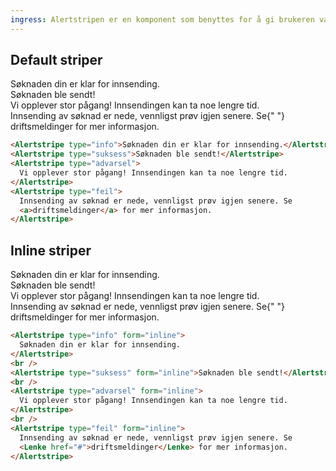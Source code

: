 ```yaml
---
ingress: Alertstripen er en komponent som benyttes for å gi brukeren varsler av ymse slag, og komponenten støtter forskjellige visninger basert på hvilken type varsel som formidles til brukeren.
---
```



## Default striper

<Example>
  <Alertstripe type="info">Søknaden din er klar for innsending.</Alertstripe>
  <br />
  <Alertstripe type="suksess">Søknaden ble sendt!</Alertstripe>
  <br />
  <Alertstripe type="advarsel">
    Vi opplever stor pågang! Innsendingen kan ta noe lengre tid.
  </Alertstripe>
  <br />
  <Alertstripe type="feil">
    Innsending av søknad er nede, vennligst prøv igjen senere. Se{" "}
    <Lenke href="#">driftsmeldinger</Lenke> for mer informasjon.
  </Alertstripe>
</Example>

```html
<Alertstripe type="info">Søknaden din er klar for innsending.</Alertstripe>
<Alertstripe type="suksess">Søknaden ble sendt!</Alertstripe>
<Alertstripe type="advarsel">
  Vi opplever stor pågang! Innsendingen kan ta noe lengre tid.
</Alertstripe>
<Alertstripe type="feil">
  Innsending av søknad er nede, vennligst prøv igjen senere. Se
  <a>driftsmeldinger</a> for mer informasjon.
</Alertstripe>
```

## Inline striper

<Example>
  <Alertstripe type="info" form="inline">
    Søknaden din er klar for innsending.
  </Alertstripe>
  <br />
  <Alertstripe type="suksess" form="inline">
    Søknaden ble sendt!
  </Alertstripe>
  <br />
  <Alertstripe type="advarsel" form="inline">
    Vi opplever stor pågang! Innsendingen kan ta noe lengre tid.
  </Alertstripe>
  <br />
  <Alertstripe type="feil" form="inline">
    Innsending av søknad er nede, vennligst prøv igjen senere. Se{" "}
    <Lenke href="#">driftsmeldinger</Lenke> for mer informasjon.
  </Alertstripe>
</Example>

```html
<Alertstripe type="info" form="inline">
  Søknaden din er klar for innsending.
</Alertstripe>
<br />
<Alertstripe type="suksess" form="inline">Søknaden ble sendt!</Alertstripe>
<br />
<Alertstripe type="advarsel" form="inline">
  Vi opplever stor pågang! Innsendingen kan ta noe lengre tid.
</Alertstripe>
<br />
<Alertstripe type="feil" form="inline">
  Innsending av søknad er nede, vennligst prøv igjen senere. Se
  <Lenke href="#">driftsmeldinger</Lenke> for mer informasjon.
</Alertstripe>
```
